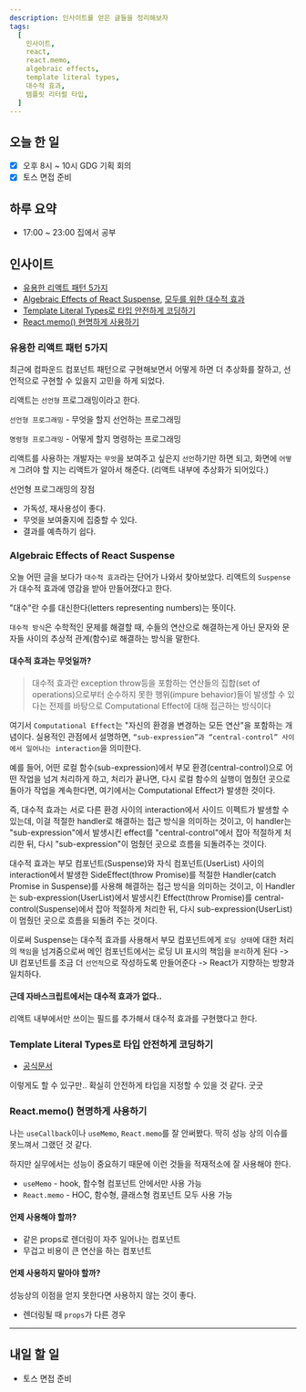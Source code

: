 ```yaml
---
description: 인사이트를 얻은 글들을 정리해보자
tags:
  [
    인사이트,
    react,
    react.memo,
    algebraic effects,
    template literal types,
    대수적 효과,
    템플릿 리터럴 타입,
  ]
---
```


## 오늘 한 일

- [x] 오후 8시 ~ 10시 GDG 기획 회의
- [x] 토스 면접 준비

## 하루 요약

- 17:00 ~ 23:00 집에서 공부

## 인사이트

<Admonition type='note' title='인사이트'>

- [유용한 리액트 패턴 5가지](https://velog.io/@dnr6054/%EC%9C%A0%EC%9A%A9%ED%95%9C-%EB%A6%AC%EC%95%A1%ED%8A%B8-%ED%8C%A8%ED%84%B4-5%EA%B0%80%EC%A7%80?utm_source=pocket_saves)
- [Algebraic Effects of React Suspense](https://blog.mathpresso.com/algebraic-effects-of-react-suspense-157b49807ea0), [모두를 위한 대수적 효과](https://overreacted.io/ko/algebraic-effects-for-the-rest-of-us/)
- [Template Literal Types로 타입 안전하게 코딩하기](https://toss.tech/article/template-literal-types)
- [React.memo() 현명하게 사용하기](https://ui.toast.com/weekly-pick/ko_20190731)

</Admonition>

### 유용한 리액트 패턴 5가지

최근에 컴파운드 컴포넌트 패턴으로 구현해보면서 어떻게 하면 더 추상화를 잘하고, 선언적으로 구현할 수 있을지 고민을 하게 되었다.

<Admonition type='tip' title='여기서 잠깐!'>

리액트는 `선언형` 프로그래밍이라고 한다.

`선언형 프로그래밍` - 무엇을 할지 선언하는 프로그래밍

`명령형 프로그래밍` - 어떻게 할지 명령하는 프로그래밍

리액트를 사용하는 개발자는 `무엇`을 보여주고 싶은지 `선언`하기만 하면 되고, 화면에 `어떻게` 그려야 할 지는 리액트가 알아서 해준다. (리액트 내부에 추상화가 되어있다.)

선언형 프로그래밍의 장점

- 가독성, 재사용성이 좋다.
- 무엇을 보여줄지에 집중할 수 있다.
- 결과를 예측하기 쉽다.

</Admonition>

### Algebraic Effects of React Suspense

오늘 어떤 글을 보다가 `대수적 효과`라는 단어가 나와서 찾아보았다. 리액트의 `Suspense`가 대수적 효과에 영감을 받아 만들어졌다고 한다.

"대수"란 수를 대신한다(letters representing numbers)는 뜻이다.

`대수적 방식`은 수학적인 문제를 해결할 때, 수들의 연산으로 해결하는게 아닌 문자와 문자들 사이의 추상적 관계(함수)로 해결하는 방식을 말한다.

#### 대수적 효과는 무엇일까?

> 대수적 효과란 exception throw등을 포함하는 연산들의 집합(set of operations)으로부터 순수하지 못한 행위(impure behavior)들이 발생할 수 있다는 전제를 바탕으로 Computational Effect에 대해 접근하는 방식이다

여기서 `Computational Effect`는 "자신의 환경을 변경하는 모든 연산"을 포함하는 개념이다. 실용적인 관점에서 설명하면, `“sub-expression”과 “central-control” 사이에서 일어나는 interaction`을 의미한다.

예를 들어, 어떤 로컬 함수(sub-expression)에서 부모 환경(central-control)으로 어떤 작업을 넘겨 처리하게 하고, 처리가 끝나면, 다시 로컬 함수의 실행이 멈췄던 곳으로 돌아가 작업을 계속한다면, 여기에서는 Computational Effect가 발생한 것이다.

즉, 대수적 효과는 서로 다른 환경 사이의 interaction에서 사이드 이펙트가 발생할 수 있는데, 이걸 적절한 handler로 해결하는 접근 방식을 의미하는 것이고, 이 handler는 "sub-expression"에서 발생시킨 effect를 "central-control"에서 잡아 적절하게 처리한 뒤, 다시 "sub-expression"이 멈췄던 곳으로 흐름을 되돌려주는 것이다.

<Admonition type='note' title='Suspense에서의 대수적 효과'>

대수적 효과는 부모 컴포넌트(Suspense)와 자식 컴포넌트(UserList) 사이의 interaction에서 발생한 SideEffect(throw Promise)를 적절한 Handler(catch Promise in Suspense)를 사용해 해결하는 접근 방식을 의미하는 것이고, 이 Handler는 sub-expression(UserList)에서 발생시킨 Effect(throw Promise)를 central-control(Suspense)에서 잡아 적절하게 처리한 뒤, 다시 sub-expression(UserList)이 멈췄던 곳으로 흐름을 되돌려 주는 것이다.

</Admonition>

이로써 Suspense는 대수적 효과를 사용해서 부모 컴포넌트에게 `로딩 상태`에 대한 처리의 `책임`을 넘겨줌으로써 메인 컴포넌트에서는 로딩 UI 표시의 책임을 `분리`하게 된다 -> UI 컴포넌트를 조금 더 `선언적`으로 작성하도록 만들어준다 -> React가 지향하는 방향과 일치하다.

#### 근데 자바스크립트에서는 대수적 효과가 없다..

리액트 내부에서만 쓰이는 필드를 추가해서 대수적 효과를 구현했다고 한다.

### Template Literal Types로 타입 안전하게 코딩하기

- [공식문서](https://www.typescriptlang.org/docs/handbook/2/template-literal-types.html)

이렇게도 할 수 있구만.. 확실히 안전하게 타입을 지정할 수 있을 것 같다. 굿굿

### React.memo() 현명하게 사용하기

나는 `useCallback`이나 `useMemo`, `React.memo`를 잘 안써봤다. 딱히 성능 상의 이슈를 못느껴서 그랬던 것 같다.

하지만 실무에서는 성능이 중요하기 때문에 이런 것들을 적재적소에 잘 사용해야 한다.

<Admonition type='note' title='useMemo vs React.memo'>

- `useMemo` - hook, 함수형 컴포넌트 안에서만 사용 가능
- `React.memo` - HOC, 함수형, 클래스형 컴포넌트 모두 사용 가능

</Admonition>

#### 언제 사용해야 할까?

- 같은 props로 렌더링이 자주 일어나는 컴포넌트
- 무겁고 비용이 큰 연산을 하는 컴포넌트

#### 언제 사용하지 말아야 할까?

성능상의 이점을 얻지 못한다면 사용하지 않는 것이 좋다.

- 렌더링될 때 `props`가 다른 경우

---

## 내일 할 일

- 토스 면접 준비
